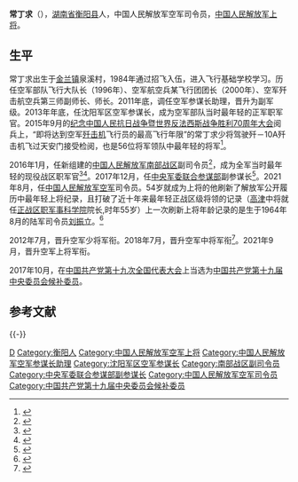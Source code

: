 {{中国人民解放军将领
| name = 常丁求
| image name = 
| width = 
| job = 第13任[[中国人民解放军空军|中国人民解放军空军]][[中国人民解放军空军司令员|司令员]]
| period = 2021年8月至今
| birthname = 
| other_names = 
| foreign_names =
| english_names =
| Sex = 男
| date of birth = {{birth year and age|1967|1}}
| place of birth ={{CHN-1949}}[[湖南省|湖南省]][[衡阳县|衡阳县]][[金兰镇|金兰镇]]泉溪村
| date of death =  
| place of death = 
| nationality = {{PRC}}
| residence = 
| languages = 
| height = 
| weight = 
| party = {{CPC}}
| rank = [[File:PLAGeneral_r.png|60px]] [[中国人民解放军空军上将|中国人民解放军空军上将]]
| spouse = 
| relatives = 
| educate = [[空军飞行基础学院|空军飞行基础学院]]
| past = 
| work =
| award = 
| rankrecord= 
* 2012年7月晋升少将军衔
* 2018年7月晋升中将军衔
* 2021年9月晋升上将军衔
}}
'''常丁求'''（{{bd|1967年|1月|catIdx=Chang常}}），[[湖南省|湖南省]][[衡阳县|衡阳县]]人，中国人民解放军空军司令员，[[中国人民解放军上将|中国人民解放军上将]]。

==生平==
常丁求出生于[[金兰镇|金兰镇]]泉溪村，1984年通过招飞入伍，进入飞行基础学校学习。历任空军部队飞行大队长（1996年）、空军航空兵某飞行团团长（2000年）、空军歼击航空兵第三师副师长、师长。2011年底，调任空军参谋长助理，晋升为副军级。2013年年底，任沈阳军区空军参谋长，成为空军部队当时最年轻的正军职军官。2015年9月的[[纪念中国人民抗日战争暨世界反法西斯战争胜利70周年大会|纪念中国人民抗日战争暨世界反法西斯战争胜利70周年大会]]阅兵上，“即将达到空军[[战斗机|歼击机]]飞行员的最高飞行年限”的常丁求少将驾驶歼－10A歼击机飞过天安门接受检阅，也是56位将军领队中最年轻的将军<ref>{{cite news|title=“9·3”阅兵中的领队将军有几人晋升？|url=http://www.bjnews.com.cn/news/2016/05/16/403476.html|accessdate=2016-06-14|newspaper=新京报|archive-date=2020-09-28|archive-url=https://web.archive.org/web/20200928203608/http://www.bjnews.com.cn/news/2016/05/16/403476.html}}</ref>。

2016年1月，任新组建的[[中国人民解放军南部战区|中国人民解放军南部战区]]副司令员<ref>{{cite news|title=海军后勤部原部长魏钢、原沈空参谋长常丁求任驻粤部队领导|url=http://www.thepaper.cn/newsDetail_forward_1429916|accessdate=2016-06-14|newspaper=澎湃新闻|archive-date=2017-09-03|archive-url=https://web.archive.org/web/20170903211205/http://www.thepaper.cn/newsDetail_forward_1429916|dead-url=no}}</ref>，成为全军当时最年轻的现役战区职军官<ref>{{cite news|title=49岁空军少将常丁求擢任新职，成现役最年轻大军区职将领|url=http://www.thepaper.cn/newsDetail_forward_1430152|accessdate=2016-06-14|newspaper=澎湃新闻|archive-date=2019-05-02|archive-url=https://web.archive.org/web/20190502135214/http://www.thepaper.cn/newsDetail_forward_1430152}}</ref><ref>{{cite news|title=49岁常丁求任南部战区副司令：目前最年轻现役大军区级军官|url=http://www.thepaper.cn/newsDetail_forward_1483905|accessdate=2016-06-14|newspaper=澎湃新闻|archive-date=2020-11-04|archive-url=https://web.archive.org/web/20201104074928/http://www.thepaper.cn/newsDetail_forward_1483905|dead-url=no}}</ref>。2017年12月，任[[中央军委联合参谋部|中央军委联合参谋部]]副参谋长<ref>{{cite web|title=少壮派猛将：常丁求任中央军委联合参谋部副参谋长|url=http://news.163.com/18/0711/11/DMEA3UH6000187VE.html|accessdate=2018-07-11|date=2018-07-11|publisher=网易|archive-date=2020-10-15|archive-url=https://web.archive.org/web/20201015023803/http://news.163.com/18/0711/11/DMEA3UH6000187VE.html|dead-url=no}}</ref>。2021年8月，任[[中国人民解放军空军|中国人民解放军空军]]司令员。54岁就成为上将的他刷新了解放军公开履历中最年轻上将纪录，且打破了近十年来最年轻正战区级将领的记录（[[高津|高津]]中将就任[[正战区职|正战区职]][[军事科学院|军事科学院]]院长,时年55岁）上一次刷新上将年龄记录的是生于1964年8月的陆军司令员[[刘振立|刘振立]]。<ref>{{Cite web|title=首现“65后”！五位将军同时晋升，他刷新公开履历中最年轻上将纪录|url=https://news.sina.com.cn/c/2021-09-07/doc-iktzqtyt4445396.shtml|access-date=2021-09-07|date=2021-09-07|work=新浪|archive-date=2021-09-07|archive-url=https://web.archive.org/web/20210907073326/https://news.sina.com.cn/c/2021-09-07/doc-iktzqtyt4445396.shtml|dead-url=no}}</ref>

2012年7月，晋升空军少将军衔。2018年7月，晋升空军中将军衔<ref>{{cite web|title=中央军委机关3位新晋中将亮相 他成为最年轻中将|url=http://news.163.com/18/0820/13/DPLIG0390001875N.html?baike|accessdate=2018-08-20|date=2018-08-20|website=网易|archive-url=https://web.archive.org/web/20180820172732/http://news.163.com/18/0820/13/DPLIG0390001875N.html?baike|archive-date=2018-08-20|dead-url=yes}}</ref>。2021年9月，晋升空军上将军衔。

2017年10月，在[[中国共产党第十九次全国代表大会|中国共产党第十九次全国代表大会]]上当选为[[中国共产党第十九届中央委员会候补委员列表|中国共产党第十九届中央委员会候补委员]]。

== 参考文献 ==
{{Reflist}}

{{-}}
{{start box}}
{{s-mil|pla-af}}
{{s-before|[[丁来杭|丁来杭]]}}
{{s-title|[[中国人民解放军空军司令员|中国人民解放军空军司令员]]|2021年8月—}}  
{{s-inc}}
{{s-before|[[王伟_(1959年)|王伟]]}}
{{s-title|[[中国人民解放军沈阳军区|中国人民解放军沈阳军区]][[中国人民解放军沈阳军区空军|空军]]参谋长|2013年12月—2016年}}  
{{s-none|机构撤销}}
{{end box}}
{{中国人民解放军军种主官}}
{{中国人民解放军空军}}
{{中国人民解放军空军司令员}}
{{中国人民解放军空军上将}}
{{中华人民共和国现役上将}}
{{中国人民解放军上将/2021}}

{{DEFAULTSORT:Chang常}}
[[Category:常姓|D]]
[[Category:衡阳人|Category:衡阳人]]
[[Category:中国人民解放军空军上将|Category:中国人民解放军空军上将]]
[[Category:中国人民解放军空军参谋长助理|Category:中国人民解放军空军参谋长助理]]
[[Category:沈阳军区空军参谋长|Category:沈阳军区空军参谋长]]
[[Category:南部战区副司令员|Category:南部战区副司令员]]
[[Category:中央军委联合参谋部副参谋长|Category:中央军委联合参谋部副参谋长]]
[[Category:中国人民解放军空军司令员|Category:中国人民解放军空军司令员]]
[[Category:中国共产党第十九届中央委员会候补委员|Category:中国共产党第十九届中央委员会候补委员]]